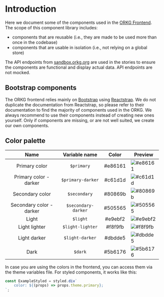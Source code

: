 # Introduction

Here we document some of the components used in the [ORKG Frontend](https://orkg.org). The scope of this component library includes:

-   components that are reusable (i.e., they are made to be used more than once in the codebase)
-   components that are usable in isolation (i.e., not relying on a global store)

The API endpoints from [sandbox.orkg.org](sandbox.orkg.org) are used in the stories to ensure the components are functional and display actual data. API endpoints are not mocked.

## Bootstrap components

The ORKG frontend relies mainly on [Bootstrap](https://getbootstrap.com/) using [Reactstrap](https://reactstrap.github.io/). We do not duplicate the documentation from Reactstrap, so please refer to their documentation to find the majority of components used in the ORKG. We always recommend to use their components instead of creating new ones yourself. Only if components are missing, or are not well suited, we create our own components.

## Color palette

|           Name           |    Variable name    |  Color  | Preview                                                      |
| :----------------------: | :-----------------: | :-----: | ------------------------------------------------------------ |
|      Primary color       |     `$primary`      | #e86161 | ![#e86161](https://via.placeholder.com/90x25/e86161/e86161/) |
|  Primary color - darker  |  `$primary-darker`  | #c61d1d | ![#c61d1d](https://via.placeholder.com/90x25/c61d1d/c61d1d/) |
|     Secondary color      |    `$secondary`     | #80869b | ![#80869b](https://via.placeholder.com/90x25/80869b/80869b/) |
| Secondary color - darker | `$secondary-darker` | #505565 | ![#505565](https://via.placeholder.com/90x25/505565/505565/) |
|          Light           |      `$light`       | #e9ebf2 | ![#e9ebf2](https://via.placeholder.com/90x25/e9ebf2/e9ebf2/) |
|      Light lighter       |  `$light-lighter`   | #f8f9fb | ![#f8f9fb](https://via.placeholder.com/90x25/f8f9fb/f8f9fb/) |
|       Light darker       |   `$light-darker`   | #dbdde5 | ![#dbdde5](https://via.placeholder.com/90x25/dbdde5/dbdde5/) |
|           Dark           |       `$dark`       | #5b6176 | ![#5b6176](https://via.placeholder.com/90x25/5b6176/5b6176/) |

In case you are using the colors in the frontend, you can access them via the theme variables file. For styled components, it works like this:

```javascript
const ExampleStyled = styled.div`
    color: ${(props) => props.theme.primary};
`;
```

